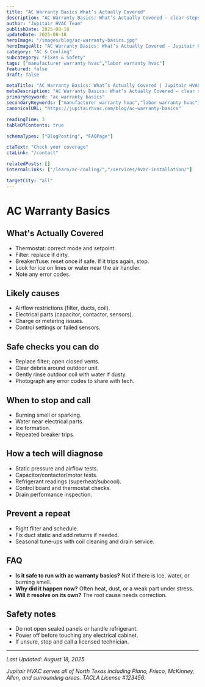 ```yaml
---
title: "AC Warranty Basics What’s Actually Covered"
description: "AC Warranty Basics: What’s Actually Covered — clear steps, practical detail, and when to call a pro in North Texas."
author: "Jupitair HVAC Team"
publishDate: 2025-08-18
updateDate: 2025-08-18
heroImage: "/images/blog/ac-warranty-basics.jpg"
heroImageAlt: "AC Warranty Basics: What’s Actually Covered - Jupitair HVAC"
category: "AC & Cooling"
subcategory: "Fixes & Safety"
tags: ["manufacturer warranty hvac","labor warranty hvac"]
featured: false
draft: false

metaTitle: "AC Warranty Basics: What’s Actually Covered | Jupitair HVAC"
metaDescription: "AC Warranty Basics: What’s Actually Covered — clear steps, practical detail, and when to call a pro in North Texas."
primaryKeyword: "ac warranty basics"
secondaryKeywords: ["manufacturer warranty hvac","labor warranty hvac"]
canonicalURL: "https://jupitairhvac.com/blog/ac-warranty-basics"

readingTime: 3
tableOfContents: true

schemaTypes: ["BlogPosting", "FAQPage"]

ctaText: "Check your coverage"
ctaLink: "/contact"

relatedPosts: []
internalLinks: ["/learn/ac-cooling/","/services/hvac-installation/"]

targetCity: "all"
---
```



# AC Warranty Basics



## What's Actually Covered
- Thermostat: correct mode and setpoint.
- Filter: replace if dirty.
- Breaker/fuse: reset once if safe. If it trips again, stop.
- Look for ice on lines or water near the air handler.
- Note any error codes.



<BlogCTA variant="inline" />

## Likely causes
- Airflow restrictions (filter, ducts, coil).
- Electrical parts (capacitor, contactor, sensors).
- Charge or metering issues.
- Control settings or failed sensors.


## Safe checks you can do
- Replace filter; open closed vents.
- Clear debris around outdoor unit.
- Gently rinse outdoor coil with water if dusty.
- Photograph any error codes to share with tech.


## When to stop and call
- Burning smell or sparking.
- Water near electrical parts.
- Ice formation.
- Repeated breaker trips.


## How a tech will diagnose
- Static pressure and airflow tests.
- Capacitor/contactor/motor tests.
- Refrigerant readings (superheat/subcool).
- Control board and thermostat checks.
- Drain performance inspection.


## Prevent a repeat
- Right filter and schedule.
- Fix duct static and add returns if needed.
- Seasonal tune‑ups with coil cleaning and drain service.


## FAQ
- **Is it safe to run with ac warranty basics?** Not if there is ice, water, or burning smell.
- **Why did it happen now?** Often heat, dust, or a weak part under stress.
- **Will it resolve on its own?** The root cause needs correction.


## Safety notes
- Do not open sealed panels or handle refrigerant.
- Power off before touching any electrical cabinet.
- If unsure, stop and call a licensed technician.

---

<BlogCTA variant="end" />

*Last Updated: August 18, 2025*

*Jupitair HVAC serves all of North Texas including Plano, Frisco, McKinney, Allen, and surrounding areas. TACLA License #123456.*
